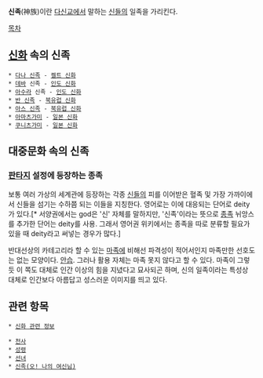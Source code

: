 '''신족'''(神族)이란 [[다신교]]에서 말하는 [[신]]들의 일족을 가리킨다.

[[목차]]
== [[신화]] 속의 신족 ==
 * [[다나 신족]] - [[켈트 신화]]
 * [[데바]] 신족 - [[인도 신화]]
 * [[아수라]] 신족 - [[인도 신화]]
 * [[반 신족]] - [[북유럽 신화]]
 * [[아스 신족]] - [[북유럽 신화]]
 * [[아마츠가미]] - [[일본 신화]]
 * [[쿠니츠가미]] - [[일본 신화]]

== 대중문화 속의 신족 ==
=== [[판타지]] 설정에 등장하는 종족 ===
보통 여러 가상의 세계관에 등장하는 각종 [[신]]들의 피를 이어받은 혈족 및 가장 가까이에서 신들을 섬기는 수하쯤 되는 이들을 지칭한다. 영어로는 이에 대응되는 단어로 deity가 있다.[* 서양권에서는 god은 '신' 자체를 말하지만, '신족'이라는 뜻으로 [[종족]] 뉘앙스를 추가한 단어는 deity를 사용. 그래서 영어권 위키에서는 종족을 따로 분류할 필요가 있을 때 deity라고 써넣는 경우가 많다.]

반대선상의 카테고리라 할 수 있는 [[마족]]에 비해선 파격성이 적어서인지 마족만한 선호도는 없는 모양이다. [[안습]]. 그러나 활용 자체는 마족 못지 않다고 할 수 있다. 마족이 그렇듯 이 쪽도 대체로 인간 이상의 힘을 지녔다고 묘사되곤 하며, 신의 일족이라는 특성상 대체로 인간보다 아름답고 성스러운 이미지를 띄고 있다.

== 관련 항목 ==
 * [[신화 관련 정보]]

 * [[천사]]
 * [[성령]]
 * [[선녀]]
 * [[신족(오! 나의 여신님)]]
